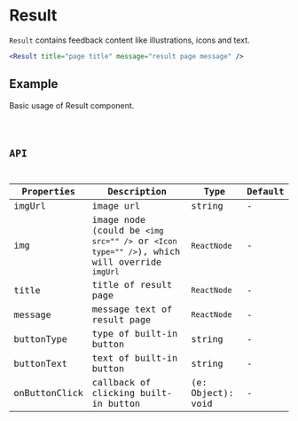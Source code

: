 # Result

`Result` contains feedback content like illustrations, icons and text.

```jsx pure
<Result title="page title" message="result page message" />
```

## Example

Basic usage of Result component.

<code src="./demo/Example.tsx" />

## API

| Properties    | Description                                                                                | Type              | Default |
| ------------- | ------------------------------------------------------------------------------------------ | ----------------- | ------- |
| imgUrl        | image url                                                                                  | string            | -       |
| img           | image node (could be `<img src="" />` or `<Icon type="" />`), which will override `imgUrl` | `ReactNode`       | -       |
| title         | title of result page                                                                       | `ReactNode`       | -       |
| message       | message text of result page                                                                | `ReactNode`       | -       |
| buttonType    | type of built-in button                                                                    | string            | -       |
| buttonText    | text of built-in button                                                                    | string            | -       |
| onButtonClick | callback of clicking built-in button                                                       | (e: Object): void | -       |
